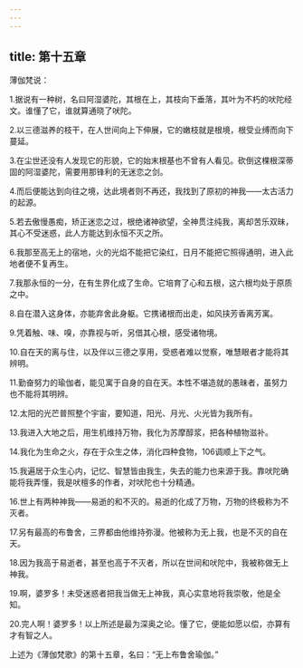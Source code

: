 ```yaml
---
---
---
```

title: 第十五章
---



薄伽梵说：

1.据说有一种树，名曰阿湿婆陀，其根在上，其枝向下垂落，其叶为不朽的吠陀经文。谁懂了它，谁就算通晓了吠陀。

2.以三德滋养的枝干，在人世间向上下伸展，它的嫩枝就是根境，根受业缚而向下蔓延。

3.在尘世还没有人发现它的形貌，它的始末根基也不曾有人看见。砍倒这棵根深蒂固的阿湿婆陀，需要用那锋利的无迷恋之剑。

4.而后便能达到向往之境，达此境者则不再还，我找到了原初的神我——太古活力的起源。

5.若去傲慢愚痴，矫正迷恋之过，根绝诸神欲望，全神贯注纯我，离却苦乐双昧，其心不受迷惑，此人方能达到永恒不灭之所。

6.我那至高无上的宿地，火的光焰不能把它染红，日月不能把它照得通明，进入此地者便不复再生。

7.我那永恒的一分，在有生界化成了生命。它培育了心和五根，这六根均处于原质之中。

8.自在潜入这身体，亦能弃舍此身躯。它携诸根而出走，如风挟芳香离芳寓。

9.凭着触、味、嗅，亦靠视与听，另借其心根，感受诸物境。

10.自在天的离与住，以及伴以三德之享用，受惑者难以觉察，唯慧眼者才能将其辨明。

11.勤奋努力的瑜伽者，能见寓于自身的自在天。本性不堪造就的愚昧者，虽努力也不能将其明辨。

12.太阳的光芒普照整个宇宙，要知道，阳光、月光、火光皆为我所有。

13.我进入大地之后，用生机维持万物，我化为苏摩醇浆，把各种植物滋补。

14.我化为生命之火，存在于众生之体，消化四种食物，106调顺上下之气。

15.我遍居于众生心内，记忆、智慧皆由我生，失去的能力也来源于我。靠吠陀确能将我弄懂，我是吠檀多的作者，对吠陀也十分精通。

16.世上有两种神我——易逝的和不灭的。易逝的化成了万物，万物的终极称为不灭者。

17.另有最高的布鲁舍，三界都由他维持弥漫。他被称为无上我，也是不灭的自在天。

18.因为我高于易逝者，甚至也高于不灭者，所以在世间和吠陀中，我被称做无上神我。

19.啊，婆罗多！未受迷惑者把我当做无上神我，真心实意地将我崇敬，他是全知。

20.完人啊！婆罗多！以上所述是最为深奥之论。懂了它，便能如愿以偿，亦算有才有智之人。

上述为《薄伽梵歌》的第十五章，名曰：“无上布鲁舍瑜伽。”